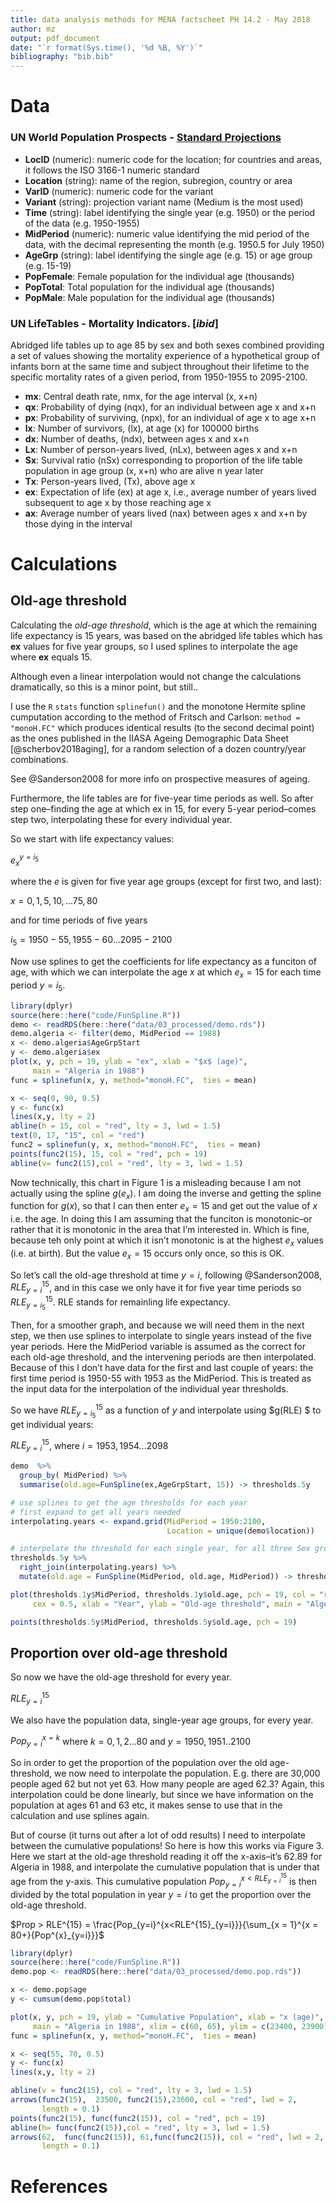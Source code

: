 ```yaml
---
title: data analysis methods for MENA factscheet PH 14.2 - May 2018
author: mz
output: pdf_document
date: "`r format(Sys.time(), '%d %B, %Y')`"
bibliography: "bib.bib"
---
```


# Data 

### UN World Population Prospects - [Standard Projections](https://esa.un.org/unpd/wpp/Download/Standard/CSV/)

* **LocID** (numeric): numeric code for the location; for countries and areas, it follows the ISO 3166-1 numeric standard
* **Location** (string): name of the region, subregion, country or area
* **VarID** (numeric): numeric code for the variant
* **Variant** (string): projection variant name (Medium is the most used)
* **Time** (string): label identifying the single year (e.g. 1950) or the period of the data (e.g. 1950-1955)
* **MidPeriod** (numeric): numeric value identifying the mid period of the data, with the decimal representing the month (e.g. 1950.5 for July 1950)
* **AgeGrp** (string): label identifying the single age (e.g. 15) or age group (e.g. 15-19)
* **PopFemale**: Female population for the individual age (thousands)
* **PopTotal**: Total population for the individual age (thousands)
* **PopMale**: Male population for the individual age (thousands)

### UN LifeTables - Mortality Indicators. [*ibid*]

Abridged life tables up to age 85 by sex and both sexes combined providing a set of values showing the mortality experience of a hypothetical group of infants born at the same time and subject throughout their lifetime to the specific mortality rates of a given period, from 1950-1955 to 2095-2100.

* **mx**: Central death rate, nmx, for the age interval (x, x+n)
* **qx**: Probability of dying (nqx), for an individual between age x and x+n
* **px**: Probability of surviving, (npx), for an individual of age x to age x+n
* **lx**: Number of survivors, (lx), at age (x) for 100000 births
* **dx**: Number of deaths, (ndx), between ages x and x+n
* **Lx**: Number of person-years lived, (nLx), between ages x and x+n
* **Sx**: Survival ratio (nSx) corresponding to proportion of the life table population in age group (x, x+n) who are alive n year later
* **Tx**: Person-years lived, (Tx), above age x
* **ex**: Expectation of life (ex) at age x, i.e., average number of years lived subsequent to age x by those reaching age x
* **ax**: Average number of years lived (nax) between ages x and x+n by those dying in the interval

# Calculations

## Old-age threshold 

Calculating the *old-age threshold*, which is the age at which the remaining life expectancy is 15 years, was based on the abridged life tables which has **ex** values for five year groups, so I used splines to interpolate the age where **ex** equals 15. 

Although even a linear interpolation would not change the calculations dramatically, so this is a minor point, but still..

I use the `R` `stats` function `splinefun()` and the monotone Hermite spline cumputation according to the method of Fritsch and Carlson: `method = "monoH.FC"` which produces identical results (to the second decimal point)  as the ones published in the IIASA Ageing Demographic Data Sheet [@scherbov2018aging], for a random selection of a dozen country/year combinations. 

See @Sanderson2008 for more info on prospective measures of ageing. 

Furthermore, the life tables are for five-year time periods as well. So after step one--finding the age at which ex in 15, for every 5-year period--comes step two, interpolating these for every individual year. 

So we start with life expectancy values:

$e^{y = i_5}_{x}$ 

where the $e$ is given for five year age groups (except for first two, and last): 

$x = 0,1,5,10,...75, 80$ 

and for time periods of five years 

$i_5 = 1950-55, 1955-60... 2095-2100$

Now use splines to get the coefficients for life expectancy as a funciton of age, with which we can interpolate the age $x$ at which $e_x = 15$ for each time period $y = i_5$. 


```r
library(dplyr)
source(here::here("code/FunSpline.R"))
demo <- readRDS(here::here("data/03_processed/demo.rds"))
demo.algeria <- filter(demo, MidPeriod == 1988)
x <- demo.algeria$AgeGrpStart
y <- demo.algeria$ex
plot(x, y, pch = 19, ylab = "ex", xlab = "$x$ (age)",
     main = "Algeria in 1988")
func = splinefun(x, y, method="monoH.FC",  ties = mean)

x <- seq(0, 90, 0.5)
y <- func(x)
lines(x,y, lty = 2)
abline(h = 15, col = "red", lty = 3, lwd = 1.5)
text(0, 17, "15", col = "red")
func2 = splinefun(y, x, method="monoH.FC",  ties = mean)
points(func2(15), 15, col = "red", pch = 19)
abline(v= func2(15),col = "red", lty = 3, lwd = 1.5)

```

Now technically, this chart in Figure 1 is a misleading because I am not actually using the spline $g(e_x)$. I am doing the inverse and getting the spline function for $g(x)$, so that I can then enter $e_x = 15$ and get out the value of $x$ i.e. the age. In doing this I am assuming that the funciton is monotonic--or rather that it is monotonic in the area that I'm interested in. Which is fine, because teh only point at which it isn't monotonic is at the highest $e_x$ values (i.e. at birth). But the value $e_x=15$ occurs only once, so this is OK.

So let's call the old-age threshold at time $y = i$, following @Sanderson2008, $RLE^{15}_{y=i}$, and in this case we only have it for five year time periods so $RLE^{15}_{y=i_5}$. RLE stands for remainling life expectancy.


Then, for a smoother graph, and because we will need them in the next step, we then use splines to interpolate to single years instead of the five year periods. Here the MidPeriod variable is assumed as the correct for each old-age threshold, and the intervening periods are then interpolated. Because of this I don't have data for the first and last couple of years: the first time period is 1950-55 with 1953 as the MidPeriod. This is treated  as the input data for the interpolation of the individual year thresholds. 

So we have $RLE^{15}_{y=i_5}$ as a function of $y$ and interpolate using $g(RLE) $ to get individual years:

$RLE^{15}_{y=i}$, where $i=1953, 1954... 2098$


```r
demo  %>% 
  group_by( MidPeriod) %>% 
  summarise(old.age=FunSpline(ex,AgeGrpStart, 15)) -> thresholds.5y

# use splines to get the age thresholds for each year
# first expand to get all years needed
interpolating.years <- expand.grid(MidPeriod = 1950:2100,
                                   Location = unique(demo$location))

# interpolate the threshold for each single year, for all three Sex groups
thresholds.5y %>% 
  right_join(interpolating.years) %>% 
  mutate(old.age = FunSpline(MidPeriod, old.age, MidPeriod)) -> thresholds.1y

plot(thresholds.1y$MidPeriod, thresholds.1y$old.age, pch = 19, col = "red",
     cex = 0.5, xlab = "Year", ylab = "Old-age threshold", main = "Algeria")

points(thresholds.5y$MidPeriod, thresholds.5y$old.age, pch = 19)

```



## Proportion over old-age threshold

So now we have the old-age threshold for every year. 

$RLE^{15}_{y=i}$

We also have the population data, single-year age groups, for every year. 

$Pop_{y=i}^{x=k}$ where $k = 0,1,2...80$ and $y = 1950, 1951.. 2100$


So in order to get the proportion of the population over the old age-threshold, we now need to interpolate the population. E.g. there are 30,000 people aged 62 but not yet 63. How many people are aged 62.3? Again, this interpolation could be done linearly, but since we have information on the population at ages 61 and 63 etc, it makes sense to use that in the calculation and use splines again. 

But of course (it turns out after a lot of odd results) I need to interpolate between the cumulative populations! So here is how this works via Figure 3. Here we start at the old-age threshold reading it off the x-axis--it's 62.89 for Algeria in 1988, and interpolate the cumulative population that is under that age from the y-axis. This cumulative population $Pop_{y=i}^{x<RLE^{15}_{y=i}}$ is then divided by the total population in year $y=i$ to get the proportion over the old-age threshold.

$Prop > RLE^{15} = \frac{Pop_{y=i}^{x<RLE^{15}_{y=i}}}{\sum_{x = 1}^{x = 80+}{Pop^{x}_{y=i}}}$



```r
library(dplyr)
source(here::here("code/FunSpline.R"))
demo.pop <- readRDS(here::here("data/03_processed/demo.pop.rds"))

x <- demo.pop$age
y <- cumsum(demo.pop$total)

plot(x, y, pch = 19, ylab = "Cumulative Population", xlab = "x (age)",
     main = "Algeria in 1988", xlim = c(60, 65), ylim = c(23400, 23900))
func = splinefun(x, y, method="monoH.FC",  ties = mean)

x <- seq(55, 70, 0.5)
y <- func(x)
lines(x,y, lty = 2)

abline(v = func2(15), col = "red", lty = 3, lwd = 1.5)
arrows(func2(15),  23500, func2(15),23600, col = "red", lwd = 2,
       length = 0.1) 
points(func2(15), func(func2(15)), col = "red", pch = 19)
abline(h= func(func2(15)),col = "red", lty = 3, lwd = 1.5)
arrows(62,  func(func2(15)), 61,func(func2(15)), col = "red", lwd = 2,
       length = 0.1) 

```
 


# References